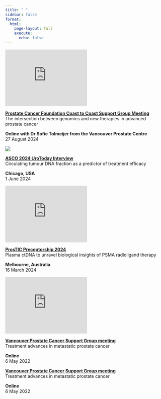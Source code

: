 ```yaml
---
title: " "
sidebar: false
format:
  html:
    page-layout: full
    execute:
      echo: false
---
```


:::: {.grid}

::: {.g-col-3}

<iframe width="260" height="180" src="https://www.youtube.com/embed/axEBAOMXSEo" frameborder="0" allow="accelerometer; autoplay; clipboard-write; encrypted-media; gyroscope; picture-in-picture" allowfullscreen></iframe>


:::

::: {.g-col-8}

<span class="publication-title">
  <strong><a href="https://prostatecanada.ca/about-prostate-cancer/video-library" target="_blank">Prostate Cancer Foundation Coast to Coast Support Group Meeting</a></strong>  
</span>
The intersection between genomics and new therapies in advanced prostate cancer

<span class="publication-author">
**Online with Dr Sofie Tolmeijer from the Vancouver Prostate Centre**  
27 August 2024
</span>

:::

::: {.g-col-3}

![](docs/images/urotoday-lupsma.png){fig-align="left"}

:::

::: {.g-col-8}

<span class="publication-title">
  <strong><a href="https://www.urotoday.com/video-lectures/the-prostate-cancer-foundation/video/4131-ctdna-fraction-predicts-response-to-lutetium-psma-in-therap-trial-for-mcrpc-edmond-kwan.html" target="_blank">ASCO 2024 UroToday Interview</a></strong>  
</span>
Circulating tumour DNA fraction as a predictor of treatment efficacy

<span class="publication-author">
**Chicago, USA**  
1 June 2024
</span>

:::

::: {.g-col-3}

<iframe width="260" height="180" src="https://www.youtube.com/embed/r2NnMG30s7E" frameborder="0" allow="accelerometer; autoplay; clipboard-write; encrypted-media; gyroscope; picture-in-picture" allowfullscreen></iframe>


:::

::: {.g-col-8}

<span class="publication-title">
  <strong><a href="https://www.prostic24.org/" target="_blank">ProsTIC Preceptorship 2024</a></strong>  
</span>
Plasma ctDNA to unravel biological insights of PSMA radioligand therapy

<span class="publication-author">
**Melbourne, Australia**  
16 March 2024
</span>

:::

::: {.g-col-3}

<iframe width="260" height="180" src="https://www.youtube.com/embed/1b6x3rE5Et4" frameborder="0" allow="accelerometer; autoplay; clipboard-write; encrypted-media; gyroscope; picture-in-picture" allowfullscreen></iframe>


:::

::: {.g-col-8}

<span class="publication-title">
  <strong><a href="https://www.vancouverprostate.com/" target="_blank">Vancouver Prostate Cancer Support Group meeting</a></strong>  
</span>
Treatment advances in metastatic prostate cancer

<span class="publication-author">
**Online**  
6 May 2022
</span>

:::

::: {.g-col-8}

<span class="publication-title">
  <strong><a href="https://www.vancouverprostate.com/" target="_blank">Vancouver Prostate Cancer Support Group meeting</a></strong>  
</span>
Treatment advances in metastatic prostate cancer

<span class="publication-author">
**Online**  
6 May 2022
</span>

:::

::::
